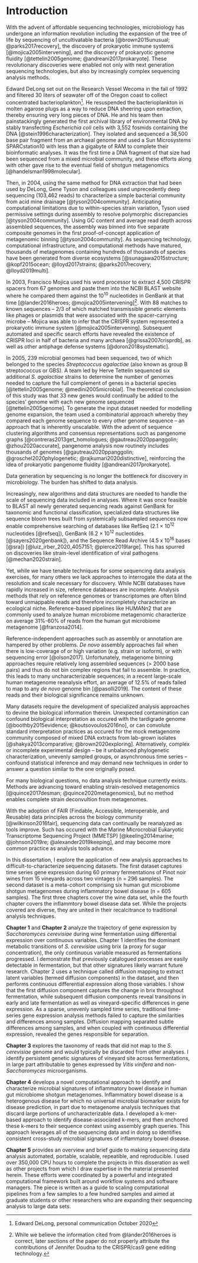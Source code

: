 # Introduction {-}

```{=latex}
\begin{epigraphs}
  \qitem{The cell is basically a historical document, and gaining the capacity to read it (by sequencing of genes) cannot but drastically alter the way we look at all biology.}%
        {Carl Woese, 1987}
\end{epigraphs}
```

With the advent of affordable sequencing technologies, microbiology has undergone an information revolution including the expansion of the tree of life by sequencing of uncultivatable bacteria [@brown2015unusual; @parks2017recovery], the discovery of prokaryotic immune systems [@mojica2005intervening], and the discovery of prokaryotic genome fluidity [@tettelin2005genome; @andreani2017prokaryote].
These revolutionary discoveries were enabled not only with next generation sequencing technologies, but also by increasingly complex sequencing analysis methods. 

Edward DeLong set out on the Research Vessel Wecoma in the fall of 1992 and filtered 30 liters of seawater off of the Oregon coast to collect concentrated bacterioplankton^[Edward DeLong, personal communication October 2020].
He resuspended the bacterioplankton in molten agarose plugs as a way to reduce DNA sheering upon extraction, thereby ensuring very long pieces of DNA.
He and his team then painstackingly generated the first archival library of environmental DNA by stably transfecting *Escherichia coli* cells with 3,552 fosmids containing the DNA [@stein1996characterization].
They isolated and sequenced a 38,500 base pair fragment from an archaeal genome and used a Sun Microsystems SPARCstation10 with less than a gigabyte of RAM to complete their bioinformatic analyses.
It was the first time a DNA fragment of that size had been sequenced from a mixed microbial community, and these efforts along with other gave rise to the eventual field of shotgun metagenomics [@handelsman1998molecular].

Then, in 2004, using the same method for DNA extraction that had been used by DeLong, Gene Tyson and colleagues used unprecedently deep sequencing (103,462 reads) to characterize a simple bacterial community from acid mine drainage [@tyson2004community].
Anticipating computational limitations due to within-species strain variation, Tyson used permissive settings during assembly to resolve polymorphic discrepancies [@tyson2004community].
Using GC content and average read depth across assembled sequences, the assembly was binned into five separate composite genomes in the first proof-of-concept application of metagenomic binning [@tyson2004community].
As sequencing technology, computational infrastructure, and computational methods have matured, thousands of metagenomes containing hundreds of thousands of species have been generated from diverse ecosystems [@sunagawa2015structure; @kopf2015ocean; @lloyd2017strains; @parks2017recovery; @lloyd2019multi].
<!-- In the same print space allocated to a sequence in H. XXXX highlighting repeats that would later be discovered as CRISPRs, a tree of an entire proposed and previously unobserved bacterial phyla species was instead represented. -->

In 2003, Francisco Mojica used his word processor to extract 4,500 CRISPR spacers from 67 genomes and paste them into the NCBI BLAST website where he compared them against the 10^10^ nucleotides in GenBank at that time [@lander2016heroes; @mojica2005intervening]^[While we believe the information cited from @lander2016heroes is correct, later sections of the paper do not properly attribute the contributions of Jennifer Doudna to the CRISPR/cas9 gene editing technology.].
With 88 matches to known sequences -- 2/3 of which matched transmissible genetic elements like phages or plasmids that were associated with the spacer-carrying microbe -- Mojica was able to infer that the CRISPR system represented a prokaryotic immune system [@mojica2005intervening].
Subsequent automated and specific search efforts have revealed the existence of CRISPR loci in half of bacteria and many archaea [@grissa2007crisprdb], as well as other antiphage defense systems [@doron2018systematic].

In 2005, 239 microbial genomes had been sequenced, two of which belonged to the species *Streptococcus agalactiae* (also known as group B streptococcus or GBS).
A team led by Herve Tettelin sequenced six additional *S. agalactiae* strains to determine the number of genomes needed to capture the full complement of genes in a bacterial species [@tettelin2005genome; @medini2005microbial].
The theoretical conclusion of this study was that 33 new genes would continually be added to the species' genome with each new genome sequenced [@tettelin2005genome].
To generate the input dataset needed for modelling genome expansion, the team used a combinatorial approach whereby they compared each genome sequence to every other genome sequence -- an approach that is inherently unscalable.
With the advent of sequence clustering algorithms and consensus representations such as pangenome graphs [@contreras2013get_homologues; @gautreau2020ppanggolin; @zhou2020accurate], pangenome analysis now routinely includes thousands of genomes [@gautreau2020ppanggolin; @groschel2020phylogenetic; @rajkumari2020distinctive], reinforcing the idea of prokaryotic pangenome fluidity [@andreani2017prokaryote].

Data generation by sequencing is no longer the bottleneck for discovery in microbiology.
The burden has shifted to data analysis.

Increasingly, new algorithms and data structures are needed to handle the scale of sequencing data included in analyses. 
Where it was once feasible to BLAST all newly generated sequencing reads against GenBank for taxonomic and functional classification, specialized data structures like sequence bloom trees built from systemically subsampled sequences now enable comprehensive searching of databases like RefSeq (2.1 × 10^12^ nucleotides [@refseq]), GenBank (6.2 × 10^12^ nucleotides [@sayers2020genbank]), and the Sequence Read Archive (4.5 x 10^16^ bases [@sra]) [@luiz_irber_2020_4057151; @pierce2019large]. 
This has spurred on discoveries like strain-level identification of viral pathogens [@mechan2020strain]. 

Yet, while we have tenable techniques for some sequencing data analysis exercises, for many others we lack approaches to interrogate the data at the resolution and scale necessary for discovery.
While NCBI databases have rapidly increased in size, reference databases are incomplete.
Analysis methods that rely on reference genomes or transcriptomes are often blind toward unmappable reads and therefore incompletely characterize an ecological niche.
Reference-based pipelines like HUMANn2 that are commonly used to analyze human microbiome metagenomic characterize on average 31%-60% of reads from the human gut microbiome metagenome [@franzosa2014].

Reference-independent approaches such as assembly or annotation are hampered by other problems. 
*De novo* assembly approaches fail when there is low-coverage of or high variation (e.g. strain or isoform), or with sequencing error [@olson2017].
Unfortunately, metagenome binning approaches require relatively long assembled sequences (> 2000 base pairs) and thus do not bin complex regions that fail to assemble.
In practice, this leads to many uncharacterizable sequences; in a recent large-scale human metagenome reanalysis effort, an average of 12.5% of reads failed to map to any *de novo* genome bin [@pasolli2019].
The content of these reads and their biological significance remains unknown.

Many datasets require the development of specialized analysis approaches to devine the biological information therein.
Unexpected contamination can confound biological interpretation as occured with the tardigrade genome [@boothby2015evidence; @koutsovoulos2016no], or can convolute standard interpretation practices as occured for the mock metagenome community composed of mixed DNA extracts from lab-grown isolates [@shakya2013comparative; @brown2020exploring].
Alternatively, complex or incomplete experimental design -- be it unbalanced phylogenetic characterization, unevenly sampled groups, or asynchronous time series -- confound statistical inference and may demand new techniques in order to answer a question similar to the one originally posed.

For many biological questions, no data analysis technique currently exists.
Methods are advancing toward enabling strain-resolved metagenomics [@quince2017desman; @quince2020metagenomics], but no method enables complete strain deconvultion from metagenomes. 

With the adoption of FAIR (Findable, Accessible, Interoperable, and Reusable) data principles across the biology community [@wilkinson2016fair], sequencing data can continually be reanalyzed as tools improve.
Such has occured with the Marine Microcrobial Eukaryotic Transcriptome Sequencing Project (MMETSP) [@keeling2014marine; @johnson2019re; @alexander2019keeping], and may become more common practice as analysis tools advance.

In this dissertation, I explore the application of new analysis approaches to difficult-to-characterize sequencing datasets.
The first dataset captures time series gene expression during 60 primary fermentations of Pinot noir wines from 15 vineyards across two vintages (n = 296 samples). 
The second dataset is a meta-cohort comprising six human gut microbiome shotgun metagenomes during inflammatory bowel disease (n = 605 samples).
The first three chapters cover the wine data set, while the fourth chapter covers the inflammtory bowel disease data set.
While the projects covered are diverse, they are united in their recalcitrance to traditional analysis techniques. 

**Chapter 1** and **Chapter 2** analyze the trajectory of gene expression by *Saccharomyces cerevisiae* during wine fermentation using differential expression over continuous variables. 
Chapter 1 identifies the dominant metabolic transitions of *S. cerevisiae* using brix (a proxy for sugar concentration), the only continuous variable measured as fermentations progressed. 
I demonstrate that previously catalogued processes are easily detectable in fermentation, but that other signatures likely warrant future research.
Chapter 2 uses a technique called diffusion mapping to extract latent variables (termed diffusion components) in the dataset, and then performs continuous differential expression along those variables. 
I show that the first diffusion component captures the change in brix throughout fermentation, while subsequent diffusion components reveal transitions in early and late fermentation as well as vineyard-specific differences in gene expression.
As a sparse, unevenly sampled time series, traditional time-series gene expression analysis methods failed to capture the similarities and differences among samples.
Diffusion mapping separated subtle differences among samples, and when coupled with continuous differential expression, revealed the genes responsible for separation.

**Chapter 3** explores the taxonomy of reads that did not map to the *S. cerevisiae* genome and would typically be discarded from other analyses.
I identify persistent genetic signatures of vineyard site across fermentations, in large part attributable to genes expressed by *Vitis vinifera* and non-*Saccharomyces* microorganisms.

**Chapter 4** develops a novel computational approach to identify and characterize microbial signatures of inflammatory bowel disease in human gut microbiome shotgun metagenomes.
Inflammatory bowel disease is a heterogenous disease for which no universal microbial biomarker exists for disease prediction, in part due to metagenome analysis techniques that discard large portions of uncharacterizable data.
I developed a k-mer-based approach to identify disease-associated k-mers, and then anchored these k-mers to their sequence context using assembly graph queries.
This approach leverages all of the sequencing data and in doing so identifies consistent cross-study microbial signatures of inflammatory bowel disease.

**Chapter 5** provides an overview and brief guide to making sequencing data analysis automated, portable, scalable, repeatible, and reproducible. 
I used over 350,000 CPU hours to complete the projects in this disseration as well as other projects from which I draw expertise in the material presented herein. 
These efforts were coordinated by a powerful and integrated computational framework built around workflow systems and software managers.
The piece is written as a guide to scaling computational pipelines from a few samples to a few hundred samples and aimed at graduate students or other researchers who are expanding their sequencing analysis to large data sets.
